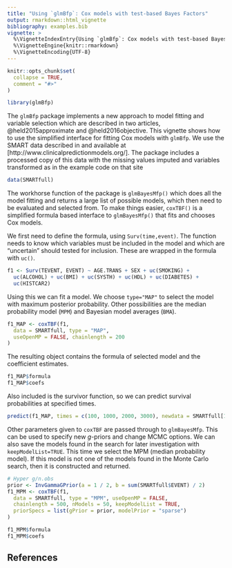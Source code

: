 ```yaml
---
title: "Using `glmBfp`: Cox models with test-based Bayes Factors"
output: rmarkdown::html_vignette
bibliography: examples.bib
vignette: >
  %\VignetteIndexEntry{Using `glmBfp`: Cox models with test-based Bayes Factors}
  %\VignetteEngine{knitr::rmarkdown}
  %\VignetteEncoding{UTF-8}
---
```


```r
knitr::opts_chunk$set(
  collapse = TRUE,
  comment = "#>"
)
```

```r
library(glmBfp)
```

The `glmBfp` package implements a new approach to model fitting and variable selection which are described in two articles, @held2015approximate and @held2016objective.
This vignette shows how to use the simplified interface for fitting Cox models with `glmBfp`.
We use the SMART data described in \citet{Steyerberg2009} and available at [http://www.clinicalpredictionmodels.org/]. The package includes a processed copy of this data with the missing values imputed and variables transformed as in the example code on that site

```r
data(SMARTfull)
```


The workhorse function of the package is `glmBayesMfp()` which does all the model fitting and returns a large list of possible models, which then need to be evaluated and selected from. To make things easier, `coxTBF()` is a simplified formula based interface to `glmBayesMfp()` that fits and chooses Cox models.
   
We first need to define the formula, using `Surv(time,event)`. The function needs to know which variables must be included in the model and which are "uncertain" should tested for inclusion. These are wrapped in the formula with `uc()`.

```r
f1 <- Surv(TEVENT, EVENT) ~ AGE.TRANS + SEX + uc(SMOKING) +
  uc(ALCOHOL) + uc(BMI) + uc(SYSTH) + uc(HDL) + uc(DIABETES) +
  uc(HISTCAR2)
```
Using this we can fit a model. We choose `type="MAP"` to select the model with maximum posterior probability. Other possibilities are the median probability model (`MPM`) and Bayesian model averages (`BMA`).

```r
f1_MAP <- coxTBF(f1,
  data = SMARTfull, type = "MAP",
  useOpenMP = FALSE, chainlength = 200
)
```

The resulting object contains the formula of selected model and the coefficient estimates.
```r
f1_MAP$formula
f1_MAP$coefs
```
Also included is the survivor function, so we can predict survival probabilities at specified times.

```r
predict(f1_MAP, times = c(100, 1000, 2000, 3000), newdata = SMARTfull[1:3, ])
```


Other parameters given to `coxTBF` are passed through to `glmBayesMfp`. This can be used to specify new $g$-priors and change MCMC options. We can also save the models found in the search for later investigation with `keepModelList=TRUE`. This time we select the MPM (median probability model). If this model is not one of the models found in the Monte Carlo search, then it is constructed and returned.

```r
# Hyper g/n.obs
prior <- InvGammaGPrior(a = 1 / 2, b = sum(SMARTfull$EVENT) / 2)
f1_MPM <- coxTBF(f1,
  data = SMARTfull, type = "MPM", useOpenMP = FALSE,
  chainlength = 500, nModels = 50, keepModelList = TRUE,
  priorSpecs = list(gPrior = prior, modelPrior = "sparse")
)
```

```r
f1_MPM$formula
f1_MPM$coefs
```




## References
